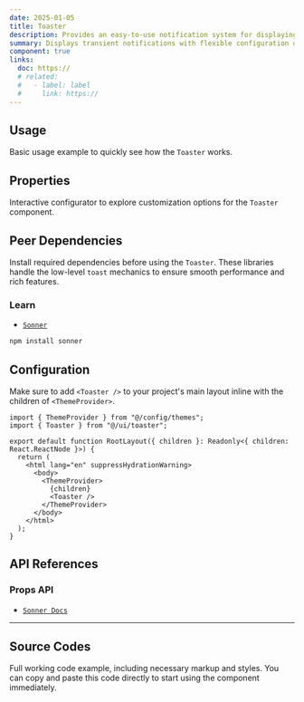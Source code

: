 ```yaml
---
date: 2025-01-05
title: Toaster
description: Provides an easy-to-use notification system for displaying toast messages, built with a highly customizable and accessible foundation.
summary: Displays transient notifications with flexible configuration options.
component: true
links:
  doc: https://
  # related:
  #   - label: label
  #     link: https://
---
```


## Usage

Basic usage example to quickly see how the `Toaster` works.

<ToasterDemosUsage />

## Properties

Interactive configurator to explore customization options for the `Toaster` component.

<ToasterDemosConfigurator />

## Peer Dependencies

Install required dependencies before using the `Toaster`.
These libraries handle the low-level `toast` mechanics to ensure smooth performance and rich features.

### Learn

- [`Sonner`](https://sonner.emilkowal.ski/)

```bash
npm install sonner
```

## Configuration

Make sure to add `<Toaster />` to your project's main layout inline with the children of `<ThemeProvider>`.

```tsx showLineNumbers title="app/layout.tsx" caption="add your layout root"
import { ThemeProvider } from "@/config/themes";
import { Toaster } from "@/ui/toaster";

export default function RootLayout({ children }: Readonly<{ children: React.ReactNode }>) {
  return (
    <html lang="en" suppressHydrationWarning>
      <body>
        <ThemeProvider>
          {children}
          <Toaster />
        </ThemeProvider>
      </body>
    </html>
  );
}
```

## API References

### Props API

- [`Sonner Docs`](https://sonner.emilkowal.ski/toaster#api-reference)

---

## Source Codes

Full working code example, including necessary markup and styles.
You can copy and paste this code directly to start using the component immediately.

<SourceCodes name="toaster" />
